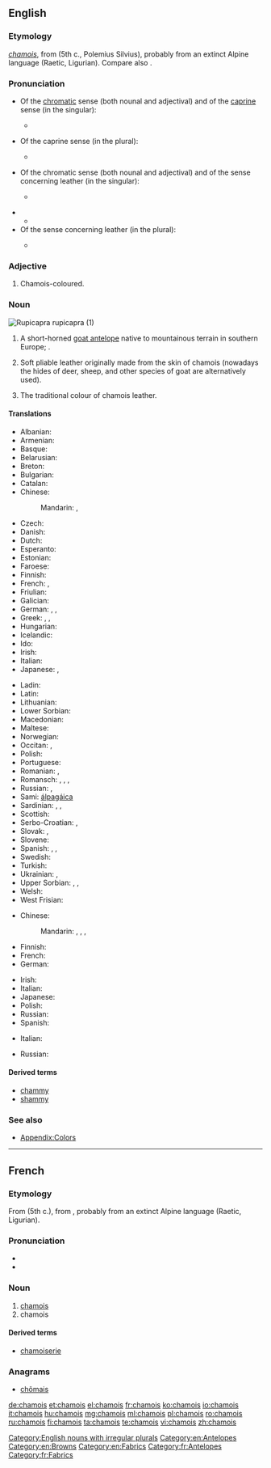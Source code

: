 ==English==
{{wikipedia}}

===Etymology===
{{borrowing|fr|en}} ''[[#French|chamois]]'', from {{etyl|cel-gau|en}} {{term|camox|lang=cel-gau}} (5th c., Polemius Silvius), probably from an extinct Alpine language (Raetic, Ligurian). Compare also {{etyl|goh|-}} {{term|gamiza|lang=goh}} {{gloss|"chamois"; > Modern German {{term|Gämse|lang=de}}}}.

===Pronunciation===
* Of the [[chromatic]] sense (both nounal and adjectival) and of the [[caprine]] sense (in the singular):
** {{a|RP}} {{IPA|/ˈʃæmwɑː/}}
* Of the caprine sense (in the plural):
** {{a|RP}} {{IPA|/ˈʃæmwɑːz/}}
* Of the chromatic sense (both nounal and adjectival) and of the sense concerning leather (in the singular):
** {{a|RP}} {{IPA|/ˈʃæmi/}}
* {{audio|En-us-chamois.ogg|Audio (US)}}
** {{rhymes|æmi}}
* Of the sense concerning leather (in the plural):
** {{a|RP}} {{IPA|/ˈʃæmiz/}}

===Adjective===
{{en-adj|-}}

# Chamois-coloured.

===Noun===
[[Image:Rupicapra rupicapra 0.jpg|thumb|''Rupicapra rupicapra'' (1)]]
{{en-noun|chamois}}

# A short-horned [[goat antelope]] native to mountainous terrain in southern Europe; {{taxlink|Rupicapra rupicapra|species|noshow=1}}.
# {{qualifier|Usually as “chamois leather”}} Soft pliable leather originally made from the skin of chamois (nowadays the hides of deer, sheep, and other species of goat are alternatively used).
# The traditional colour of chamois leather.
#: {{color panel|FBE4C7}}

====Translations====
{{trans-top|goat}}
* Albanian: {{t|sq|dhia e egër}}
* Armenian: {{t|hy|այծյամ|tr=ayçyam}}
* Basque: {{t|eu|sarrio}}
* Belarusian: {{t|be|сарна|f|tr=sárna|sc=Cyrl}}
* Breton: {{t|br|chamoez}}
* Bulgarian: {{t|bg|дива коза|f|tr=diva koza|sc=Cyrl}}
* Catalan: {{t|ca|isard}}
* Chinese:
*: Mandarin: {{t|cmn|臆羚|tr=yìlíng|sc=Hani}}, {{t|cmn|岩羚羊|tr=yánlíngyáng|sc=Hani}}
* Czech: {{t+|cs|kamzík|m}}
* Danish: {{t|da|gemse}}
* Dutch: {{t+|nl|gems|f}}
* Esperanto: {{t|eo|ĉamo}}
* Estonian: {{t|et|mägikits}}
* Faroese: {{t|fo|gemsa}}
* Finnish: {{t+|fi|gemssi}}
* French: {{t+|fr|chamois|m}}, {{t+|fr|isard|m}}
* Friulian: {{t|fur|cjamoç}}
* Galician: {{t|gl|rebezo}}
* German: {{t|de|Gams|f}}, {{t+|de|Gemse|f}}, {{t+|de|Gämse|f}}
* Greek: {{t+|el|αγριόγιδο|n|tr=agriógido|sc=Grek}}, {{t+|el|αγριοκάτσικο|n|tr=agriokátsiko|sc=Grek}}, {{t+|el|αίγαγρος|m|tr=aígagros|sc=Grek}}
* Hungarian: {{t+|hu|zerge}}
* Icelandic: {{t|is|gemsa}}
* Ido: {{t+|io|chamo}}
* Irish: {{t|ga|seamaí|m}}
* Italian: {{t+|it|camoscio|m}}
* Japanese: {{t|ja|シャモア|tr=shamoa|sc=Jpan}}, {{t|ja|カモシカ|tr=kamojika|sc=Jpan}}
{{trans-mid}}
* Ladin: {{t|lld|ciamorc}}
* Latin: {{t|la|Rupicapra rupicapra}}
* Lithuanian: {{t|lt|gemzė}}
* Lower Sorbian: {{t|dsb|źiwa koza}}
* Macedonian: {{t|mk|дивокоза|f|tr=divokoza|sc=Cyrl}}
* Maltese: {{t|mt|kamoxx}}
* Norwegian: {{t|no|gemse}}
* Occitan: {{t|oc|camóç}}, {{t|oc|isard}}
* Polish: {{t+|pl|kozica|f}}
* Portuguese: {{t+|pt|camurça}}
* Romanian: {{t|ro|capra neagră}}, {{t+|ro|șamoa|m}}
* Romansch: {{t|rm|chamutsch|m}} {{qualifier|Rumantsch Grischun}}, {{t|rm|camutsch|m}} {{qualifier|Sursilvan}}, {{t|rm|tgamutsch|m}} {{qualifier|Sutsilvan, Surmiran}}, {{t|rm|chamuotsch|m}} {{qualifier|Puter, Vallader}}
* Russian: {{t+|ru|серна|f|tr=sérna}}, {{t|ru|чёрный козёл|m|tr=čórnyj kozjól|sc=Cyrl}}
* Sami: [[álpagáica]]
* Sardinian: {{t|sc|camussa}}, {{t|sc|crabu aresti}}, {{t|sc|camùsciu}}
* Scottish: {{t|gd|somar}}
* Serbo-Croatian: {{t|sh|дивокоза|f}}, {{t|sh|divokoza|f}}
* Slovak: {{t|sk|kamzík horský|m}}, {{t|sk|kamzík|m}}
* Slovene: {{t+|sl|gams|m}}
* Spanish: {{t+|es|gamuza|f}}, {{t+|es|rebeco|m}}, {{t+|es|sarrio|m}}
* Swedish: {{t+|sv|gems}}
* Turkish: {{t+|tr|dağ keçisi}}
* Ukrainian: {{t|uk|серна|f|tr=sérna|sc=Cyrl}}, {{t|uk|сарна|f|tr=sárna|sc=Cyrl}}
* Upper Sorbian: {{t|hsb|kamzyk}}, {{t|hsb|gemsa}}, {{t|hsb|skalna koza}}
* Welsh: {{t|cy|gafrewig}}
* West Frisian: {{t|fy|gems}}
{{trans-bottom}}

{{trans-top|cloth}}
* Chinese:
*: Mandarin: {{t|cmn|沙穆瓦|tr=shāmùwǎ|sc=Hani}}, {{t+|cmn|麂皮|tr=jǐpí|sc=Hani}}, {{t|cmn|麂皮革|tr=jǐpígé|sc=Hani}}, {{t+|cmn|油鞣革|tr=yóuróugé|sc=Hani}}
* Finnish: {{t+|fi|säämiskä}}
* French: {{t+|fr|chamois|m}}
* German: {{t|de|Sämischleder|n}}
{{trans-mid}}
* Irish: {{t|ga|seamaí|m}}
* Italian: {{t+|it|camoscio}}
* Japanese: {{t|ja|シャモア|tr=shamoa|sc=Jpan}}
* Polish: {{t|pl|giemza|f}}
* Russian: {{t+|ru|замша|f|tr=zámša}}
* Spanish: {{t+|es|gamuza|f}}
{{trans-bottom}}

{{trans-top|colour}}
* Italian: {{t+|it|camoscio}}
{{trans-mid}}
* Russian: {{t|ru|коричнево-желтый|m|tr=koríčnevo-žóltyj|sc=Cyrl}} {{qualifier|цвет}}
{{trans-bottom}}

====Derived terms====
* [[chammy]]
* [[shammy]]

===See also===
* [[Appendix:Colors]]

[[Category:English nouns with irregular plurals]]
[[Category:en:Antelopes]]
[[Category:en:Browns]]
[[Category:en:Fabrics]]

----

==French==

===Etymology===
From {{etyl|LL.|fr}} {{term|camox|camōx, camōcis|lang=la}} (5th c.), from {{etyl|cel-gau|fr}}, probably from an extinct Alpine language (Raetic, Ligurian).

===Pronunciation===
* {{IPA|/ʃa.mwa/|lang=fr}}
* {{audio|Fr-chamois.ogg|Audio (France)}}

===Noun===
{{fr-noun|m|plural=chamois}}

# [[#English|chamois]] {{qualifier|animal}}
# chamois {{qualifier|leather}}

====Derived terms====
* [[chamoiserie]]

===Anagrams===
* [[chômais#French|chômais]]

[[Category:fr:Antelopes]]
[[Category:fr:Fabrics]]

[[de:chamois]]
[[et:chamois]]
[[el:chamois]]
[[fr:chamois]]
[[ko:chamois]]
[[io:chamois]]
[[it:chamois]]
[[hu:chamois]]
[[mg:chamois]]
[[ml:chamois]]
[[pl:chamois]]
[[ro:chamois]]
[[ru:chamois]]
[[fi:chamois]]
[[ta:chamois]]
[[te:chamois]]
[[vi:chamois]]
[[zh:chamois]]